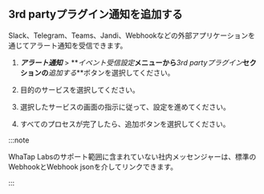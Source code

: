 ## 3rd partyプラグイン通知を追加する

Slack、Telegram、Teams、Jandi、Webhookなどの外部アプリケーションを通じてアラート通知を受信できます。

1. **_アラート通知_** > **_イベント受信設定_**メニューから**_3rd partyプラグイン_**セクションの**_追加する_**ボタンを選択してください。

2. 目的のサービスを選択してください。

   <ImgLang img='set-event-3rd-party-plugin.png' desc='3rd partyプラグイン追加' />

3. 選択したサービスの画面の指示に従って、設定を進めてください。

4. すべてのプロセスが完了したら、追加ボタンを選択してください。

:::note

WhaTap Labsのサポート範囲に含まれていない社内メッセンジャーは、標準のWebhookとWebhook jsonを介してリンクできます。

:::
